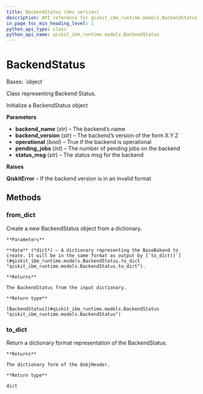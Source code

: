```yaml
---
title: BackendStatus (dev version)
description: API reference for qiskit_ibm_runtime.models.BackendStatus in the dev version of qiskit-ibm-runtime
in_page_toc_min_heading_level: 1
python_api_type: class
python_api_name: qiskit_ibm_runtime.models.BackendStatus
---
```


# BackendStatus

<Class id="qiskit_ibm_runtime.models.BackendStatus" isDedicatedPage={true} github="https://github.com/Qiskit/qiskit-ibm-runtime/tree/main/qiskit_ibm_runtime/models/backend_status.py#L23-L98" signature="BackendStatus(backend_name, backend_version, operational, pending_jobs, status_msg)" modifiers="class">
  Bases: `object`

  Class representing Backend Status.

  Initialize a BackendStatus object

  **Parameters**

  *   **backend\_name** (*str*) – The backend’s name
  *   **backend\_version** (*str*) – The backend’s version of the form X.Y.Z
  *   **operational** (*bool*) – True if the backend is operational
  *   **pending\_jobs** (*int*) – The number of pending jobs on the backend
  *   **status\_msg** (*str*) – The status msg for the backend

  **Raises**

  **QiskitError** – If the backend version is in an invalid format

  ## Methods

  ### from\_dict

  <Function id="qiskit_ibm_runtime.models.BackendStatus.from_dict" github="https://github.com/Qiskit/qiskit-ibm-runtime/tree/main/qiskit_ibm_runtime/models/backend_status.py#L54-L66" signature="from_dict(data)" modifiers="classmethod">
    Create a new BackendStatus object from a dictionary.

    **Parameters**

    **data** (*dict*) – A dictionary representing the BaseBakend to create. It will be in the same format as output by [`to_dict()`](#qiskit_ibm_runtime.models.BackendStatus.to_dict "qiskit_ibm_runtime.models.BackendStatus.to_dict").

    **Returns**

    The BackendStatus from the input dictionary.

    **Return type**

    [BackendStatus](#qiskit_ibm_runtime.models.BackendStatus "qiskit_ibm_runtime.models.BackendStatus")
  </Function>

  ### to\_dict

  <Function id="qiskit_ibm_runtime.models.BackendStatus.to_dict" github="https://github.com/Qiskit/qiskit-ibm-runtime/tree/main/qiskit_ibm_runtime/models/backend_status.py#L68-L74" signature="to_dict()">
    Return a dictionary format representation of the BackendStatus.

    **Returns**

    The dictionary form of the QobjHeader.

    **Return type**

    dict
  </Function>
</Class>

